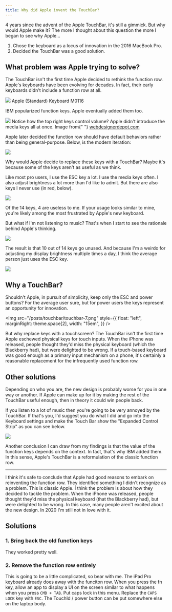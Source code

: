 ```yaml
---
title: Why did Apple invent the TouchBar?
---
```



<MacBookPro2015Keyboard />

4 years since the advent of the Apple TouchBar, it's still a gimmick. But why would Apple make it? The more I thought about this question the more I began to see why Apple...

1. Chose the keyboard as a locus of innovation in the 2016 MacBook Pro.
2. Decided the TouchBar was a good solution.

## What problem was Apple trying to solve?

The TouchBar isn't the first time Apple decided to rethink the function row. Apple's
keyboards have been evolving for decades. In fact, their early keyboards didn't
include a function row at all.

<Captioned>
  <Img src="/posts/touchbar/touchbar-1.jpeg" />
  <Caption>Apple (Standard) Keyboard M0116</Caption>
</Captioned>

IBM popularized function keys. Apple eventually added them too.

<Captioned>
  <Img src="/posts/touchbar/touchbar-2.jpeg" />
  <Caption>
    Notice how the top right keys control volume? Apple didn't introduce the
    media keys all at once. Image from{" "}
    <a href="https://webdesignerdepot.com">webdesignerdepot.com</a>
  </Caption>
</Captioned>

Apple later decided the function row should have default behaviors rather
than being general-purpose. Below, is the modern iteration:

![](/posts/touchbar/touchbar-3.jpeg)

Why would Apple decide to replace these keys with a TouchBar? Maybe it's
because some of the keys aren't as useful as we think.

Like most pro users, I use the ESC key a lot. I use the media keys often. I
also adjust brightness a lot more than I'd like to admit. But there are also
keys I never use (in red, below).

![](/posts/touchbar/touchbar-4.jpeg)

Of the 14 keys, 4 are useless to me. If your usage looks similar to mine,
you're likely among the most frustrated by Apple's new keyboard.

But what if I'm not listening to music? That's when I start to see the
rationale behind Apple's thinking.

![](/posts/touchbar/touchbar-5.jpeg)

The result is that 10 out of 14 keys go unused. And because I'm a weirdo for
adjusting my display brightness multiple times a day, I think the average
person just uses the ESC key.

![](/posts/touchbar/touchbar-6.jpeg)

## Why a TouchBar?

Shouldn't Apple, in pursuit of simplicity, keep only the ESC and power
buttons? For the average user sure, but for power users the keys represent
an opportunity for innovation.

<Img
  src="/posts/touchbar/touchbar-7.png"
  style={{
    float: "left",
    marginRight: theme.space[2],
    width: "15em",
  }}
/>

But why replace keys with a touchscreen? The TouchBar isn't the first time Apple
eschewed physical keys for touch inputs. When the iPhone was released, people thought
they'd miss the physical keyboard (which the Blackberry had), but were delighted
to be wrong. If a touch-based keyboard was good enough as a primary input mechanism
on a phone, it's certainly a reasonable replacement for the infrequently used function
row.

## Other solutions

Depending on who you are, the new design is probably worse for you in one way
or another. If Apple can make up for it by making the rest of the TouchBar
useful enough, then in theory it could win people back.

If you listen to a lot of music then you're going to be very annoyed by the
TouchBar. If that's you, I'd suggest you do what I did and go into the
Keyboard settings and make the Touch Bar show the "Expanded Control Strip" as
you can see below.

![](/posts/touchbar/touchbar-8.jpeg)

Another conclusion I can draw from my findings is that the value of the
function keys depends on the context. In fact, that's why IBM added them. In
this sense, Apple's TouchBar is a reformulation of the classic function row.

---

I think it's safe to conclude that Apple had good reasons to embark on
reinventing the function row. They identified something I didn't recognize as a
problem. This is classic Apple. I think the problem is about how they decided
to tackle the problem. When the iPhone was released, people thought they'd
miss the physical keyboard (that the Blackberry had), but were delighted to be
wrong. In this case, many people aren't excited about the new design. In 2020
I'm still not in love with it.

## Solutions

### 1. Bring back the old function keys

They worked pretty well.

### 2. Remove the function row entirely

This is going to be a little complicated, so bear with me. The iPad Pro keyboard already does away with the funciton row. When you press the fn key, allow an app to display a UI on the screen similar to what happens when you press `CMD + TAB`. Put caps lock in this menu. Replace the `CAPS LOCK` key with `ESC`. The TouchId / power button can be put somewhere else on the laptop body.
